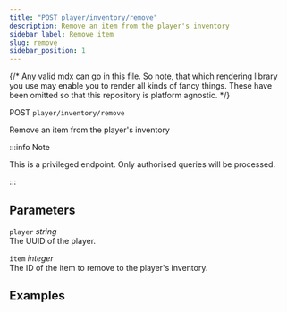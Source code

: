 ```yaml
---
title: "POST player/inventory/remove"
description: Remove an item from the player's inventory
sidebar_label: Remove item
slug: remove
sidebar_position: 1
---
```

{/*
Any valid mdx can go in this file. So note, that which rendering library you use
may enable you to render all kinds of fancy things. These have been omitted so
that this repository is platform agnostic.
*/}

POST `player/inventory/remove`

Remove an item from the player's inventory

:::info Note

This is a privileged endpoint. Only authorised queries will be processed.

:::

## Parameters

`player` *string*  
The UUID of the player.

`item` *integer*  
The ID of the item to remove to the player's inventory.


## Examples


